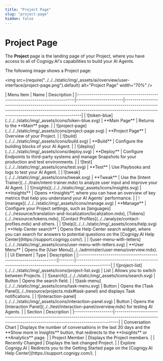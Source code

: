 ```yaml
---
title: "Project Page"
slug: "project-page"
hidden: false
---
```


# Project Page 

The **Project** page is the landing page of your Project, where you have access to all of Cognigy.AI's capabilities to build your AI Agents.

The following image shows a Project page:

<img src={require("../../../static/img/_assets/ai/overview/user-interface/project-page.png").default} alt="Project Page" width="70%" />

<CollapsibleSection title="1. Left-Side Menu">
    |                                  Menu Item                                   | Name                   | Description                                                                                                                                                                                                        |
    |:----------------------------------------------------------------------------:|------------------------|--------------------------------------------------------------------------------------------------------------------------------------------------------------------------------------------------------------------|
    |             ![token-blue](../../../static/img/_assets/icons/token-blue.svg)             | **Main Page**          | Returns to the **Main** page.                                                                                                                                                                                      |
    |         ![project-page](../../../static/img/_assets/icons/project-page.svg)          | **Project Page**       | Overview of your Project.                                                                                                                                                                                          |
    |                ![build](../../../static/img/_assets/icons/build.svg)                 | **Build**              | Configure the building blocks of your AI Agent.                                                                                                                                                                    |
    |               ![deploy](../../../static/img/_assets/icons/deploy.svg)                | **Deploy**             | Configure Endpoints to third-party systems and manage Snapshots for your production and test environments.                                                                                                         |
    |                 ![test](../../../static/img/_assets/icons/test.svg)                  | **Test**               | Use Playbooks and logs to test your AI Agent.                                                                                                                                                                      |
    |                ![tweak](../../../static/img/_assets/icons/tweak.svg)                 | **Tweak**              | Use the [Intent Trainer](../../train/intent-trainer.mdx) to analyze user input and improve your AI Agent.                                                                                                           |
    |             ![insights](../../../static/img/_assets/icons/insights.svg)              | **Insights**           | Opens **Insights**, where you can have an overview of key metrics that help you understand your AI Agents' performance.                                                                                            |
    |               ![manage](../../../static/img/_assets/icons/manage.svg)                | **Manage**             | Configure your Project settings, such as [languages](../../resource/translation-and-localization/localization.mdx), [Tokens](../../resource/tokens.mdx), [Contact Profiles](../../analyze/contact-profiles.mdx) and others. |
    |                   ![help](../../../static/img/_assets/icons/help.svg)                   | **Help Center search** | Opens the Help Center search widget, where you can search for answers to potential questions on the [Cognigy.AI Help Center](https://support.cognigy.com/).                                                        |
    | ![user-menu-with-letters](../../../static/img/_assets/icons/user-menu-with-letters.svg) | **User Menu**          | Opens the [User Menu](../../administer/user-menu/overview.mdx).                                                                                                                                                     |

</CollapsibleSection>

<CollapsibleSection title="2. Top Bar">
    |                             UI Element                             | Type   | Description                                                                                    |
    |:------------------------------------------------------------------:|--------|------------------------------------------------------------------------------------------------|
    |    ![project-list](../../../static/img/_assets/icons/project-list.svg)     | List   | Allows you to switch between Projects.                                                         |
    |            ![search](../../../static/img/_assets/icons/search.svg)            | Button | Opens the search field.                                                                        |
    |         ![task-menu](../../../static/img/_assets/icons/task-menu.svg)         | Button | Opens the [Task Panel](../../resource/projects.mdx#task-panel) and displays Task notifications.             |
    | ![interaction-panel](../../../static/img/_assets/icons/interaction-panel.svg) | Button | Opens the [Interaction Panel](../../test/interaction-panel/overview.mdx) for testing AI Agents. |

</CollapsibleSection>

<CollapsibleSection title="3. Dashboard">
    | Section            | Description                                                                                                                                                  |
    |--------------------|--------------------------------------------------------------------------------------------------------------------------------------------------------------|
    | Conversation Chart | Displays the number of conversations in the last 30 days and the **Show more in Insights** button, that redirects to the **Insights** or **Analytics** page. |
    | Project Member     | Displays the Project members.                                                                                                                                |
    | Recently Changed   | Displays the last changed Project.                                                                                                                           |
    | Explore Cognigy.AI | Redirects you to the Getting Started page on the [Cognigy.AI Help Center](https://support.cognigy.com/).                                                        |
</CollapsibleSection>